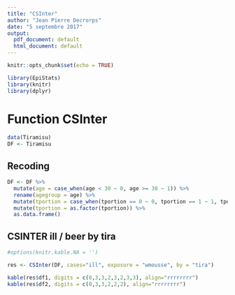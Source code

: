 ```yaml
---
title: "CSInter"
author: "Jean Pierre Decrorps"
date: "5 septembre 2017"
output:
  pdf_document: default
  html_document: default
---
```


```r
knitr::opts_chunk$set(echo = TRUE)
```


```r
library(EpiStats)
library(knitr)
library(dplyr)
```

# Function CSInter

```r
data(Tiramisu)
DF <- Tiramisu
```

## Recoding

```r
DF <- DF %>%
  mutate(age = case_when(age < 30 ~ 0, age >= 30 ~ 1)) %>%
  rename(agegroup = age) %>%
  mutate(tportion = case_when(tportion == 0 ~ 0, tportion == 1 ~ 1, tportion >= 2 ~ 2)) %>%
  mutate(tportion = as.factor(tportion)) %>%
  as.data.frame()

```

## CSINTER ill / beer by tira

```r
#options(knitr.kable.NA = '')

res <- CSInter(DF, cases="ill", exposure = "wmousse", by = "tira")
```

```r
kable(res$df1, digits = c(0,3,3,2,3,2,3,3), align="rrrrrrrr")
kable(res$df2, digits = c(0,3,3,2,2,2), align="rrrrrrrr")
```


